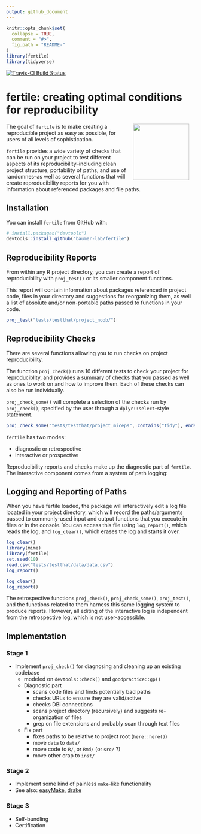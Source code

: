 ```yaml
---
output: github_document
---
```


<!-- README.md is generated from README.Rmd. Please edit that file -->

```r
knitr::opts_chunk$set(
  collapse = TRUE,
  comment = "#>",
  fig.path = "README-"
)
library(fertile)
library(tidyverse)
```

[![Travis-CI Build Status](https://travis-ci.org/baumer-lab/fertile.svg?branch=master)](https://travis-ci.org/baumer-lab/fertile)

# fertile: creating optimal conditions for reproducibility 

<img src="fertile-hex.png" align="right" width="150px" style="vertical-align:middle;margin: 1px 15px">


The goal of `fertile` is to make creating a reproducible project as easy as possible, for users of all levels of sophistication.

`fertile` provides a wide variety of checks that can be run on your project to test different aspects of its reproducibility--including clean project structure, portability of paths, and use of randomnes--as well as several functions that will create reproducibility reports for you with information about referenced packages and file paths.

## Installation

You can install `fertile` from GitHub with:

```r
# install.packages("devtools")
devtools::install_github("baumer-lab/fertile")
```

## Reproducibility Reports

From within any R project directory, you can create a report of reproducibility with `proj_test()` or its smaller component functions.

This report will contain information about packages referenced in project code, files in your directory and suggestions for reorganizing them, as well a list of absolute and/or non-portable paths passed to functions in your code.

```r
proj_test("tests/testthat/project_noob/")
```

## Reproducibility Checks

There are several functions allowing you to run checks on project reproducibility. 

The function `proj_check()` runs 16 different tests to check your project for reproduciblity, and provides a summary of checks that you passed as well as ones to work on and how to improve them. Each of these checks can also be run individually.

`proj_check_some()` will complete a selection of the checks run by `proj_check()`, specified by the user through a `dplyr::select`-style statement. 

```r
proj_check_some("tests/testthat/project_miceps", contains("tidy"), ends_with("root"), has_only_used_files)
```


`fertile` has two modes: 

- diagnostic or retrospective
- interactive or prospective


Reproducibility reports and checks make up the diagnostic part of `fertile`. The interactive component comes from a system of path logging:


## Logging and Reporting of Paths

When you have fertile loaded, the package will interactively edit a log file located in your project directory, which will record the paths/arguments passed to commonly-used input and output functions that you execute in files or in the console. You can access this file using `log_report()`, which reads the log, and `log_clear()`, which erases the log and starts it over.

```r
log_clear()
library(mime)
library(fertile)
set.seed(10)
read.csv("tests/testthat/data/data.csv")
log_report()
```

```r
log_clear()
log_report()
```

The retrospective functions `proj_check()`, `proj_check_some()`, `proj_test()`, and the functions related to them harness this same logging system to produce reports. However, all editing of the interactive log is independent from the retrospective log, which is not user-accessible.


## Implementation

### Stage 1 

- Implement `proj_check()` for diagnosing and cleaning up an existing codebase
    - modeled on `devtools::check()` and `goodpractice::gp()`
    - Diagnostic part
        - scans code files and finds potentially bad paths
        - checks URLs to ensure they are valid/active
        - checks DBI connections
        - scans project directory (recursively) and suggests re-organization of files
        - grep on file extensions and probably scan through text files
    - Fix part
        - fixes paths to be relative to project root (`here::here()`)
        - move `data` to `data/`
        - move code to `R/`, or `Rmd/` (or `src/` ?)
        - move other crap to `inst/`

### Stage 2 

- Implement some kind of painless `make`-like functionality
- See also: [easyMake](https://github.com/GShotwell/easyMake), [drake](https://github.com/ropensci/drake)

### Stage 3 

- Self-bundling
- Certification
